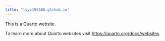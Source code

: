 ```yaml
---
title: "lyyc199586.gtihub.io"
---
```


This is a Quarto website.

To learn more about Quarto websites visit <https://quarto.org/docs/websites>.
